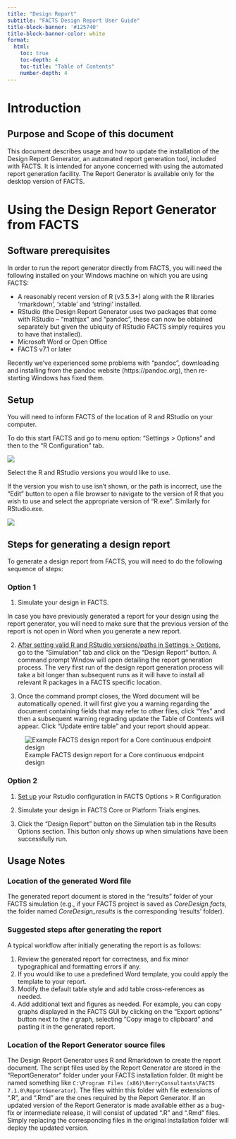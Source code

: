 ```yaml
---
title: "Design Report"
subtitle: "FACTS Design Report User Guide"
title-block-banner: '#125740'
title-block-banner-color: white
format: 
  html:
    toc: true
    toc-depth: 4
    toc-title: "Table of Contents"
    number-depth: 4
---
```


#  Introduction

## Purpose and Scope of this document

This document describes usage and how to update the installation of the Design Report Generator, an automated report generation tool, included with FACTS. It is intended for anyone concerned with using the automated report generation facility. The Report Generator is available only for the desktop version of FACTS.

# Using the Design Report Generator from FACTS

## Software prerequisites

In order to run the report generator directly from FACTS, you will need the following installed on your Windows machine on which you are using FACTS:

- A reasonably recent version of R (v3.5.3+) along with the R libraries ‘rmarkdown’, ‘xtable’ and ‘stringi’ installed.
- RStudio (the Design Report Generator uses two packages that come with RStudio – “mathjax” and “pandoc”, these can now be obtained separately but given the ubiquity of RStudio FACTS simply requires you to have that installed).
- Microsoft Word or Open Office
- FACTS v7.1 or later

::: {.callout-note}
Recently we’ve experienced some problems with “pandoc”, downloading and installing from the pandoc website (https://pandoc.org), then re-starting Windows has fixed them.
:::

## Setup {#sec-setup}

You will need to inform FACTS of the location of R and RStudio on your computer.

To do this start FACTS and go to menu option: “Settings \> Options” and then to the “R Configuration” tab.

![](drUGattachments/media/image2.png){#fig-fig2}

Select the R and RStudio versions you would like to use.

If the version you wish to use isn’t shown, or the path is incorrect, use the “Edit” button to open a file browser to navigate to the version of R that you wish to use and select the appropriate version of “R.exe”. Similarly for RStudio.exe.


![](drUGattachments/media/image3.png){#fig-fig3}

## Steps for generating a design report

To generate a design report from FACTS, you will need to do the
following sequence of steps:

### Option 1

1.	Simulate your design in FACTS.

::: {.callout-note}
In case you have previously generated a report for your design using the report generator, you will need to make sure that the previous version of the report is not open in Word when you generate a new report.
:::

2.	[After setting valid R and RStudio versions/paths in Settings > Options](#sec-setup), go to the “Simulation” tab and click on the “Design Report” button. A command prompt Window will open detailing the report generation process. The very first run of the design report generation process will take a bit longer than subsequent runs as it will have to install all relevant R packages in a FACTS specific location.

3.	Once the command prompt closes, the Word document will be automatically opened. It will first give you a warning regarding the document containing fields that may refer to other files, click “Yes” and then a subsequent warning regrading update the Table of Contents will appear. Click “Update entire table” and your report should appear.

![Example FACTS design report for a Core continuous endpoint design](drUGattachments/media/image4.png){#fig-fig4}

### Option 2

1. [Set up](#sec-setup) your Rstudio configuration in FACTS Options > R Configuration

2. Simulate your design in FACTS Core or Platform Trials engines.

3. Click the "Design Report" button on the Simulation tab in the Results Options section. This button only shows up when simulations have been successfully run.

## Usage Notes

### Location of the generated Word file

The generated report document is stored in the “results” folder of your FACTS simulation (e.g., if your FACTS project is saved as
*CoreDesign.facts*, the folder named *CoreDesign_results* is the
corresponding ‘results’ folder).

### Suggested steps after generating the report

A typical workflow after initially generating the report is as follows:

1.  Review the generated report for correctness, and fix minor
    typographical and formatting errors if any.
2.  If you would like to use a predefined Word template, you could apply the template to your report.
3.  Modify the default table style and add table cross-references as
    needed.
4.  Add additional text and figures as needed. For example, you can copy graphs displayed in the FACTS GUI by clicking on the “Export options” button next to the r graph, selecting “Copy image to clipboard” and pasting it in the generated report.

### Location of the Report Generator source files

The Design Report Generator uses R and Rmarkdown to create the report document. The script files used by the Report Generator are stored in the “ReportGenerator” folder under your FACTS installation folder. (It might be named something like 
`C:\Program Files (x86)\BerryConsultants\FACTS 7.1.0\ReportGenerator`). The files within this folder with file extensions of “.R”, and “.Rmd” are the ones required by the Report Generator. If an updated version of the Report Generator is made available either as a bug-fix or intermediate release, it will consist of updated “.R” and “.Rmd” files. Simply replacing the corresponding files in the original installation folder will deploy the updated version.
